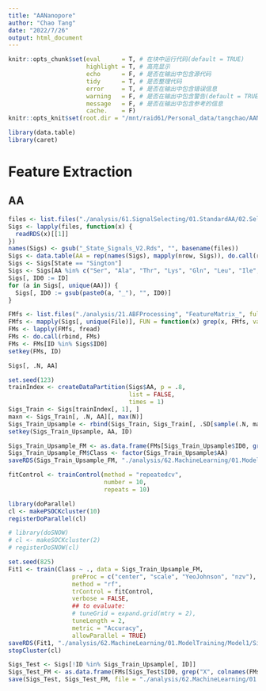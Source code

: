 ```yaml
---
title: "AANanopore"
author: "Chao Tang"
date: "2022/7/26"
output: html_document
---
```


```r
knitr::opts_chunk$set(eval      = T, # 在块中运行代码(default = TRUE)
                      highlight = T, # 高亮显示
                      echo      = F, # 是否在输出中包含源代码
                      tidy      = T, # 是否整理代码
                      error     = T, # 是否在输出中包含错误信息
                      warning   = F, # 是否在输出中包含警告(default = TRUE)
                      message   = F, # 是否在输出中包含参考的信息
                      cache.    = F)
knitr::opts_knit$set(root.dir = "/mnt/raid61/Personal_data/tangchao/AANanopore")
```

```r
library(data.table)
library(caret)
```

# Feature Extraction

## AA

```r
files <- list.files("./analysis/61.SignalSelecting/01.StandardAA/02.SelectedSignals", "_V2.Rds", full.names = T)
Sigs <- lapply(files, function(x) {
  readRDS(x)[[1]]
})
names(Sigs) <- gsub("_State_Signals_V2.Rds", "", basename(files))
Sigs <- data.table(AA = rep(names(Sigs), mapply(nrow, Sigs)), do.call(rbind, Sigs))
Sigs <- Sigs[State == "Sington"]
Sigs <- Sigs[AA %in% c("Ser", "Ala", "Thr", "Lys", "Gln", "Leu", "Ile", "Pro", "Trp", "Glu", "CbC")]
Sigs[, ID0 := ID]
for (a in Sigs[, unique(AA)]) {
  Sigs[, ID0 := gsub(paste0(a, "_"), "", ID0)]
}
```

```r
FMfs <- list.files("./analysis/21.ABFProcessing", "FeatureMatrix_", full.names = T, recursive = T)
FMfs <- mapply(Sigs[, unique(File)], FUN = function(x) grep(x, FMfs, value = T)[1])
FMs <- lapply(FMfs, fread)
FMs <- do.call(rbind, FMs)
FMs <- FMs[ID %in% Sigs$ID0]
setkey(FMs, ID)
```

```r
Sigs[, .N, AA]
```

```r
set.seed(123)
trainIndex <- createDataPartition(Sigs$AA, p = .8, 
                                  list = FALSE, 
                                  times = 1)
Sigs_Train <- Sigs[trainIndex[, 1], ]
maxn <- Sigs_Train[, .N, AA][, max(N)]
Sigs_Train_Upsample <- rbind(Sigs_Train, Sigs_Train[, .SD[sample(.N, maxn - .N, replace = T)], AA])
setkey(Sigs_Train_Upsample, AA, ID)
```

```r
Sigs_Train_Upsample_FM <- as.data.frame(FMs[Sigs_Train_Upsample$ID0, grep("X", colnames(FMs)), with = F])
Sigs_Train_Upsample_FM$Class <- factor(Sigs_Train_Upsample$AA)
saveRDS(Sigs_Train_Upsample_FM, "./analysis/62.MachineLearning/01.ModelTraining/Model1/Sigs_Train_Upsample_Matrix.Rds")
```

```r
fitControl <- trainControl(method = "repeatedcv",
                           number = 10,
                           repeats = 10)

library(doParallel)
cl <- makePSOCKcluster(10)
registerDoParallel(cl)

# library(doSNOW)
# cl <- makeSOCKcluster(2)
# registerDoSNOW(cl)

set.seed(825)
Fit1 <- train(Class ~ ., data = Sigs_Train_Upsample_FM, 
                  preProc = c("center", "scale", "YeoJohnson", "nzv"),
                  method = "rf", 
                  trControl = fitControl,
                  verbose = FALSE,
                  ## to evaluate:
                  # tuneGrid = expand.grid(mtry = 2),
                  tuneLength = 2, 
                  metric = "Accuracy", 
                  allowParallel = TRUE)
saveRDS(Fit1, "./analysis/62.MachineLearning/01.ModelTraining/Model1/Sigs_Train_Upsample_Model.Rds")
stopCluster(cl)
```

```r
Sigs_Test <- Sigs[!ID %in% Sigs_Train_Upsample[, ID]]
Sigs_Test_FM <- as.data.frame(FMs[Sigs_Test$ID0, grep("X", colnames(FMs)), with = F])
save(Sigs_Test, Sigs_Test_FM, file = "./analysis/62.MachineLearning/01.ModelTraining/Model1/Sigs_Test.RData")
```

